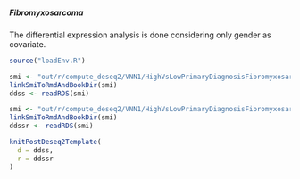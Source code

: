 ##### Fibromyxosarcoma

The differential expression analysis is done considering only gender as covariate.

```r
source("loadEnv.R")

smi <- "out/r/compute_deseq2/VNN1/HighVsLowPrimaryDiagnosisFibromyxosarcoma_ddss.rds"
linkSmiToRmdAndBookDir(smi)
ddss <- readRDS(smi)

smi <- "out/r/compute_deseq2/VNN1/HighVsLowPrimaryDiagnosisFibromyxosarcoma_ddssr.rds"
linkSmiToRmdAndBookDir(smi)
ddssr <- readRDS(smi)

knitPostDeseq2Template(
  d = ddss,
  r = ddssr
)
```
